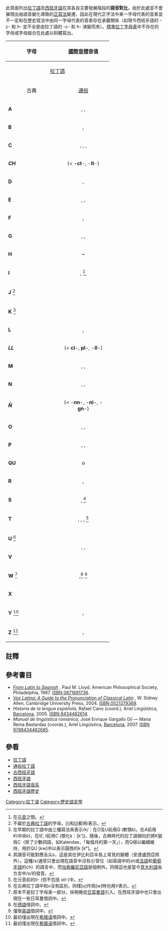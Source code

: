 此頁面列出[[拉丁語|拉丁語]]及[[西班牙語|西班牙語]]在其各自主要發展階段的'''語音對比'''。由於此處並不會展現出由語音變化導致的[[正寫法|正寫法]]變遷，因此在現代正字法中某一字母代表的音素並不一定和在歷史寫法中由同一字母代表的音素存在承襲關係（如現今西班牙語的 ''-c-'' 和 ''h-'' 並不全是由拉丁語的 ''-c-'' 和 ''h-'' 演變而來）。[[拉丁字母|標準拉丁字母表]]中不存在的字母或字母組合在此處以斜體寫出。<span class="cx-segment" data-segmentid="9"></span>
{| style="margin-bottom: 10px;" class="wikitable" align="center"
! rowspan="3" | 字母 
! colspan="5" align="center" | [[國際音標|國際音標]]音值
|-
! colspan="2" align="center" | [[拉丁语|拉丁語]] 
! colspan="3" align="center" | [[西班牙语|西班牙語]]
|-
! width="150px" align="center" | 古典 
! width="150px" align="center" | [[通俗拉丁语|通俗]] 
! width="150px" align="center" | [[中世紀西班牙語|中世紀]] 
! width="150px" align="center" | 當代及方言 
! width="150px" align="center" | 標準音位
|-
| '''A''' 
| {{IPA|[a]}}, {{IPA|[aː]}}, {{IPA|[ã]}} 
| {{IPA|[a]}}, {{IPA|[ã]}} 
| {{IPA|[a]}}, {{IPA|[ã]}} 
| {{IPA|[a]}}~{{IPA|[ã]}} 
| {{IPA|/a/}}
|-
| '''B''' 
| {{IPA|[b]}}, {{IPA|[b:]}} 
| {{IPA|[b]}}~{{IPA|[β]}}<ref name="v">在[[元音|元音]]之間。</ref> 
| {{IPA|[b]~[β]}} 
| {{IPA|[b]~[β]}} 
| {{IPA|/b/}}
|-
| '''C''' 
| {{IPA|[k]}}, {{IPA|[k:]}}, {{IPA|[kʰ]}}, {{IPA|[kʲ]}} 
| {{IPA|[k]}}, {{IPA|[ʦ]}} 
| {{IPA|[k]}}, {{IPA|[ʦ]}} 
| {{IPA|[k]}}, {{IPA|[θ]}} o {{IPA|[s]}} 
| {{IPA|/k/}}, {{IPA|/θ/}}, {{IPA|/s/}}
|-
| '''''CH''''' 
| colspan="2" | <center>(< -'''ct'''-, -'''lt'''-) </center>
| {{IPA|[ʧ]}} 
| {{IPA|[ʧ]}} 
| {{IPA|/ʧ/}}
|-
| '''D''' 
| {{IPA|[d]}}, {{IPA|[d:]}} 
| {{IPA|[d]}} 
| {{IPA|[d]~[ð]}}<ref name="v">在[[元音|元音]]之間。</ref> 
| {{IPA|[d]~[ð]}} 
| {{IPA|/d/}}
|-
| '''E''' 
| {{IPA|[e]}}, {{IPA|[eː]}}, {{IPA|[ẽ]}} 
| {{IPA|[ɛ]}}, {{IPA|[e]}}, {{IPA|[ẽ]}} 
| {{IPA|[e̞]}}, {{IPA|[ẽ̞]}} 
| {{IPA|[e̞]~[ẽ̞]}} 
| {{IPA|/e/}}
|-
| '''F''' 
| {{IPA|[f]~[ɸ]}}, {{IPA|[f:]}} 
| {{IPA|[f]~[ɸ]}} 
| {{IPA|[f]~[ɸ]~[h]}} 
| {{IPA|[f]~[ɸ]}}<ref>拉丁語中起頭的''f-''在西班牙語中變爲送氣音，但在古西班牙語中仍然讀作且長時間寫作''f-''。現代西班牙語中已經不發音（部分南方方言保留），但仍然在正字法中使用不發音的''h-''表示。大部分現代西班牙語的 f- 都是後來引進的文化語。</ref>~{{IPA|[v]}} 
| {{IPA|/f/}}
|-
| '''G''' 
| {{IPA|[g]}}, {{IPA|[g:]}}, {{IPA|[gʲ]}} 
| {{IPA|[g]}}, {{IPA|[ʤ]}} 
| {{IPA|[g]~[ɣ]}},<ref name="v">在[[元音|元音]]之間。</ref> {{IPA|[ʒ]}} 
| {{IPA|[g]~[ɣ]}},<ref name="v">在[[元音|元音]]之間。</ref> {{IPA|[x]~[χ]}} o {{IPA|[h]}} 
| {{IPA|/g/}}, {{IPA|/x/}}
|-
| '''H''' 
| {{IPA|[h]}}~{{IPA|[∅]}} 
| {{IPA|[∅]}} 
| {{IPA|[∅]}} 
| {{IPA|[∅]}} o {{IPA|[h]}}<ref>在西班牙語方言中有發爲''擦音h''的，這是介於''f-''到''h-''的中間態，{{IPA|[f]~[ɸ]~[h]}}：''heder, hartar, halar''。而一些從英語引進的詞語也發爲此音或者[x]，如hámster, hall, hándicap。</ref> 
| {{IPA|/∅/}}
|-
| '''I''' 
| {{IPA|[i]~[j]}}, {{IPA|[iː]~[j:]}}<ref name="v">在[[元音|元音]]之間。</ref>, {{IPA|[ĩ]}} 
| {{IPA|[i]~[j]}}, {{IPA|[ĩ]}}, {{IPA|[ʝ]}}<ref name="v">在[[元音|元音]]之間。</ref> 
| {{IPA|[i]~[j]}} 
| {{IPA|[i]~[j]~[ĩ]}}, {{IPA|[ʝ]~[ɟ]}} o {{IPA|[ʃ]~[ʒ]}}<ref>以''hie-''開頭的音節。</ref> 
| {{IPA|/i/}}
|-
| '''J''' <ref>不屬於[[拉丁语|古典拉丁語]]的字母，[i]和[j]都用''i''表示。</ref> 
| {{IPA|[ʒ]}} 
| {{IPA|[x]~[χ]}} o {{IPA|[h]}} 
| {{IPA|/x/}}
|-
| '''K''' <ref>在早期的拉丁語中由三種寫法來表示/k/：在''O''及''U''前用''Q'' (軟顎''k'')，在''A''前用''K''(中央''k'')，在l''E, I''前用''C'' (顎化''k''：[k'])。隨後，古典時代的拉丁語傾向於將K變爲C（除了少數詞語，如Kalendae，「每個月的第一天」），而Q得以繼續維持，用於QU [kw]中以表示圓唇的k [k°]。</ref> 
| {{IPA|[k]}} 
| {{IPA|[k]}} 
| {{IPA|[k]}} 
| {{IPA|[k]}} 
| {{IPA|/k/}}
|-
| '''L''' 
| {{IPA|[l]~[ɫ]}}, {{IPA|[l:]}} 
| {{IPA|[l]~[ɫ]}}, {{IPA|[ʎ]}}<ref>在大部分[[罗曼语族|羅曼語]]中，以 CL-, FL- 和 PL 起頭的音節都發爲此音。</ref> 
| {{IPA|[l]~[ɫ]}} 
| {{IPA|[l]~[lʲ]~[l̪]~[l̟]}} 
| {{IPA|/l/}}
|-
| '''''LL''''' 
| colspan="2" | <center>(< '''cl'''-, '''pl'''-, -'''ll'''-) </center>
| {{IPA|[ʎ]}} 
| {{IPA|[ʎ]}} o {{IPA|[ʝ]~[ɟ]}} o {{IPA|[ʃ]~[ʒ]}} 
| {{IPA|/ʎ/}}
|-
| '''M''' 
| {{IPA|[m]~[ɱ]}}, {{IPA|[m:]}}, {{IPA|[∅]}} 
| {{IPA|[m]~[ɱ]}}, {{IPA|[m:]}}, {{IPA|[∅]}}<ref>位於末尾者在古典時代可能就已經不發音了（但可能會使得前面的元音鼻化）。</ref> 
| {{IPA|[m]~[ɱ]}}, {{IPA|[m:]}}, {{IPA|[∅]}} 
| {{IPA|[m]}}, {{IPA|[n:]~[m:]}},<ref>如在 solemne {{IPA|[solenne]}}，himno {{IPA|[inno]}} 等詞語中。也會出現在如[immortal]的詞語中。</ref>{{IPA|[n]}}<ref>在詞尾。</ref> o {{IPA|[ŋ]~[ɱ]}} o {{IPA|[∅]}} 
| {{IPA|/m/}}, {{IPA|/n/}}
|-
| '''N''' 
| {{IPA|[n]~[n̪]~[ŋ]~[ɲ]~[m]~[ɱ]}}, {{IPA|[n:]}}, {{IPA|[∅]}} 
| {{IPA|[n]~[n̪]~[ŋ]~[ɲ]~[m]~[ɱ]}}, {{IPA|[∅]}} 
| {{IPA|[n]~[n̪]~[nʲ]~[ŋ]~[ɲ]~[m]~[ɱ]}}, {{IPA|[n:]}}, {{IPA|[∅]}} 
| {{IPA|[n]~[n̪]~[n̟]~[nʲ]~[ŋ]~[ɲ]~[ɴ]~[m]~[ɱ]}}, {{IPA|[n:]~[m:]}} o {{IPA|[ŋ]~[ɱ]}} o {{IPA|[∅]}} 
| {{IPA|/n/}}
|-
| '''''Ñ''''' 
| colspan="2" | <center>(< -'''nn'''-, -'''ni'''-, -'''gn'''-) </center>
| {{IPA|[ɲ]}} 
| {{IPA|[ɲ]}} 
| {{IPA|/ɲ/}}
|-
| '''O''' 
| {{IPA|[o]}}, {{IPA|[oː]}}, {{IPA|[õ]}} 
| {{IPA|[ɔ]}}, {{IPA|[o]}}, {{IPA|[õ]}} 
| {{IPA|[o̞]}}, {{IPA|[õ̞]}} 
| {{IPA|[o̞]}}~{{IPA|[õ̞]}} 
| {{IPA|/o/}}
|-
| '''P''' 
| {{IPA|[p]}}, {{IPA|[p:]}}, {{IPA|[pʰ]}} 
| {{IPA|[p]}} 
| {{IPA|[p]}} 
| {{IPA|[p]}} 
| {{IPA|/p/}}
|-
| '''QU''' 
| {{IPA|[kw]}} o {{IPA|[kʷ]}} 
| {{IPA|[k(ʷ)]}} 
| {{IPA|[kw]}}, {{IPA|[k]}} 
| {{IPA|[k]}}<ref>在現代正字法中只出現在 ''e, i''以表示/k/。[kw]在現代用cu表示。</ref> 
| {{IPA|/k/}}
|-
| '''R''' 
| {{IPA|[r]~[ɾ]}}, {{IPA|[r:]}}  
| {{IPA|[r]}}, {{IPA|[ɾ]}} 
| {{IPA|[r]}}, {{IPA|[ɾ]}} 
| {{IPA|[r]}}, {{IPA|[ɾ]}} 
| {{IPA|/r/}}, {{IPA|/ɾ/}}
|-
| '''S''' 
| {{IPA|[s]}}, {{IPA|[s:]}}<ref>其讀音可能對應舌尖''s''，這是其在伊比利亞半島上常見的變體（安達盧西亞除外）。這種/s/通常只會出現在語音中沒有/ʃ/音位（如英語中的sh或[[法語|法語]]和[[葡萄牙語|葡萄牙語]]的ch）的語言中，而[[加泰羅尼亞語|加泰羅尼亞語]]是個例外。同樣這也是當今[[意大利語|意大利語]]各方言中/s/的發音。</ref> 
| {{IPA|[s]}}, {{IPA|[z]}}<ref name="v">在[[元音|元音]]之間。</ref> 
| {{IPA|[s]}}, {{IPA|[z]}} 
| {{IPA|[s]~[z]}} 
| {{IPA|/s/}}
|-
| '''T''' 
| {{IPA|[t]}}, {{IPA|[t:]}}, {{IPA|[tʰ]}}, {{IPA|[tʲ]}}<ref name="ti">在元音前的''ti-'' (但不包括 ''sti-'')中。</ref> 
| {{IPA|[t]}}, {{IPA|[ʦ]}}<ref name="ti">在元音前的''ti-'' (但不包括 ''sti-'')中。</ref> 
| {{IPA|[t]}} 
| {{IPA|[t]}} 
| {{IPA|/t/}}
|-
| '''U''' <ref>在古典拉丁語中和''v''沒有區別，同樣[u]作爲[w]時也用''V''表示。</ref> 
| rowspan="2" | {{IPA|[u]~[w]}}, {{IPA|[uː]}}, {{IPA|[ũ]}} 
| rowspan="2" | {{IPA|[u]}}~{{IPA|[w]}}, {{IPA|[ũ]}}, {{IPA|[β]}}<ref name="v">在[[元音|元音]]之間。</ref> 
| rowspan="2" | {{IPA|[u]}}~{{IPA|[w]}}, {{IPA|[β]}} 
| {{IPA|[u]~[w]~[ũ]}} 
| {{IPA|/u/}}
|-
| '''V''' 
| {{IPA|[b]~[β]}}<ref name="v">在[[元音|元音]]之間。</ref> 
| {{IPA|/b/}}
|-
| '''W''' <ref>原本不是拉丁字母表一部分，係稍晚從[[日耳曼语族|日耳曼語]]引入。在西班牙語中也只會出現在一些日耳曼借詞中。</ref> 
| {{IPA|[b]~[β]}},<ref>在[[德語|德語]]借詞中。</ref> {{IPA|[gw]~[ɣw]}}<ref>僅限[[英語|英語]]借詞中。</ref> 
| {{IPA|/b/}}, {{IPA|/gw/}}
|-
| '''X''' 
| {{IPA|[ks]}} 
| {{IPA|[js]}} 
| {{IPA|[ks]}}, {{IPA|[gz]}}, {{IPA|[ʃ]}} 
| {{IPA|[ks]~[gs]~[ɣs]}}, {{IPA|[s]}}, {{IPA|[x]}}, {{IPA|[ʃ]}}<ref>''x''讀作{{IPA|[ʃ]}}時，屬於來自[[納瓦特爾語|納瓦特爾語]]、[[猶加敦馬雅語|猶加敦馬雅語]]、[[加泰罗尼亚语|加泰罗尼亚语]]、[[巴斯克語|巴斯克語]]、[[加利西亞語|加利西亞語]]及[[葡萄牙語|葡萄牙語]]的借詞。古卡斯蒂利亞語中也如此發音。而在墨西哥、加泰羅尼亞、巴斯克以及加利西亞地名中也十分常見。</ref> 
| {{IPA|/ks/}}, {{IPA|/gs/}}, {{IPA|/s/}}, {{IPA|/x/}}
|-
| '''Y''' <ref name="gr">最初僅出現在[[希腊语|希腊语]]借詞中。</ref> 
| {{IPA|[y]}}, {{IPA|[yː]}} 
| {{IPA|[i]}} 
| {{IPA|[i]}}~{{IPA|[j]}} 
| {{IPA|[i]}}~{{IPA|[j]}}, {{IPA|[ʝ]~[ɟ]}} o {{IPA|[ʃ]~[ʒ]}} 
| {{IPA|/i/}}, {{IPA|/j/}}
|-
| '''Z''' <ref name="gr">最初僅出現在[[希腊语|希腊语]]借詞中。</ref> 
| {{IPA|[ʣ]~[z]}}, {{IPA|[ʣ:]}} 
| {{IPA|[ʣ]~[z]}} 
| {{IPA|[ʣ]~[ʦ]}} 
| {{IPA|[θ]~[ð]}} o {{IPA|[s]~[z]}} 
| {{IPA|/θ/}}, {{IPA|/s/}}
|}

== 註釋 ==
<references/>

== 參考書目 ==
* ''[http://books.google.com/books?vid=ISBN0871691736&id=_QkNAAAAIAAJ&printsec=frontcover&hl=es From Latin to Spanish] {{Wayback|url=http://books.google.com/books?vid=ISBN0871691736&id=_QkNAAAAIAAJ&printsec=frontcover&hl=es |date=20200612030119 }}'', Paul M. Lloyd, American Philosophical Society, Philadelphia, 1987. [[Special:BookSources/0871691736|ISBN 0871691736]].
* ''[http://books.google.com/books?id=aexkj_0oj3MC&printsec=frontcover&hl=es Vox Latina: A Guide to the Pronunciation of Classical Latin] {{Wayback|url=http://books.google.com/books?id=aexkj_0oj3MC&printsec=frontcover&hl=es |date=20200611183201 }}'', W. Sidney Allen, Cambridge University Press, 2004. [[Special:BookSources/0521379369|ISBN 0521379369]]. 
* ''Historia de la lengua española'', Rafael Cano (coord.), Ariel Lingüística, [[巴塞罗那|Barcelona]], 2005. [[Special:BookSources/8434482614|ISBN 8434482614]]. 
* ''Manual de lingüística románica'', José Enrique Gargallo Gil — Maria Reina Bastardas (coords.), Ariel Lingüística, [[巴塞罗那|Barcelona]], 2007. [[Special:BookSources/9788434482685|ISBN 9788434482685]].

== 參看 ==
* [[拉丁语|拉丁語]]
* [[通俗拉丁语|通俗拉丁語]]
* [[古西班牙語|古西班牙語]]
* [[西班牙语|西班牙語]]
* [[西班牙語音系|西班牙語音系]]
* [[西班牙語歷史|西班牙語歷史]]
[[Category:拉丁语|Category:拉丁语]]
[[Category:歷史語言學|Category:歷史語言學]]